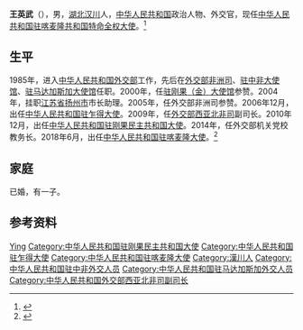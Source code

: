 '''王英武'''（{{bd|1964年|4月||}}），男，[[湖北省|湖北]][[汉川市|汉川]]人，[[中华人民共和国|中华人民共和国]]政治人物、外交官，现任[[中国驻喀麦隆大使列表|中华人民共和国驻喀麦隆共和国特命全权大使]]。<ref>{{Cite web|title=大使致辞|url=http://cm.china-embassy.gov.cn/chn/sgxx/dszc/201407/t20140718_6874062.htm|accessdate=2022-06-03|work=中华人民共和国驻喀麦隆共和国大使馆}}</ref>

==生平==
1985年，进入[[中华人民共和国外交部|中华人民共和国外交部]]工作，先后在[[中华人民共和国外交部非洲司|外交部非洲司]]、[[中国驻中非大使馆|驻中非大使馆]]、[[中国驻马达加斯加大使馆|驻马达加斯加大使馆]]任职。2000年，任[[中国驻刚果民主共和国大使馆|驻刚果（金）大使馆]]参赞。2004年，挂职[[江苏省|江苏省]][[扬州市|扬州市]]市长助理。2005年，任外交部非洲司参赞。2006年12月，出任[[中国驻乍得大使列表|中华人民共和国驻乍得大使]]。2009年，任[[中华人民共和国外交部西亚北非司|外交部西亚北非司]]副司长。2010年12月，出任[[中国驻刚果民主共和国大使列表|中华人民共和国驻刚果民主共和国大使]]。2014年，任外交部机关党校教务长。2018年6月，出任[[中国驻喀麦隆大使列表|中华人民共和国驻喀麦隆大使]]。<ref>{{Cite web|title=大使简历|url=http://cm.china-embassy.gov.cn/chn/sgxx/dszc/201702/t20170227_6874070.htm|accessdate=2022-06-03|work=中华人民共和国驻喀麦隆共和国大使馆}}</ref>

==家庭==
已婚，有一子。

== 参考资料 ==
{{reflist}}
{{start box}}
{{s-dip}}
{{succession box|[[魏文华_(外交官)|魏文华]]|现任|[[中国驻喀麦隆大使列表|中华人民共和国驻喀麦隆大使]]|2018年6月－}}
{{succession box|[[吴泽献|吴泽献]]|[[王同慶|王同慶]]|[[中国驻刚果民主共和国大使列表|中华人民共和国驻刚果民主共和国大使]]|2010年12月－2014年10月}}
{{succession box|[[高如铭|高如铭]]|[[杨广玉|杨广玉]]|[[中国驻乍得大使列表|中华人民共和国驻乍得大使]]|2006年12月－2009年7月}}
{{end box}}
{{中国政治人物小作品}}
{{Authority control}}
{{DEFAULTSORT:Wang王}}
[[Category:王姓|Ying]]
[[Category:中华人民共和国驻刚果民主共和国大使|Category:中华人民共和国驻刚果民主共和国大使]]
[[Category:中华人民共和国驻乍得大使|Category:中华人民共和国驻乍得大使]]
[[Category:中华人民共和国驻喀麦隆大使|Category:中华人民共和国驻喀麦隆大使]]
[[Category:漢川人|Category:漢川人]]
[[Category:中华人民共和国驻中非外交人员|Category:中华人民共和国驻中非外交人员]]
[[Category:中华人民共和国驻马达加斯加外交人员|Category:中华人民共和国驻马达加斯加外交人员]]
[[Category:中华人民共和国外交部西亚北非司副司长|Category:中华人民共和国外交部西亚北非司副司长]]